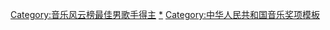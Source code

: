 {{Navbox
|name  = 音乐风云榜最佳男歌手
|title = [[音乐风云榜]]最佳男歌手
|titlestyle = background: #FFA500
|list1 = 
[[孙楠]]*、[[張信哲]]°（2001）·從缺*、[[黎明]]#、[[周杰倫]]^（2002）·[[孙楠]]*、[[陳奕迅]]°（2003）·[[朴树 (歌手)|-{zh-hans:朴树; zh-hant:樸樹;}-]]*、[[陳奕迅]]°（2004）·[[胡彦斌]]*、[[周杰倫]]°（2005）·[[汪峰]]*、[[陶喆]]°（2006）·[[胡彦斌]]*、[[周杰倫]]°（2007）·[[汪峰]]*、[[陳奕迅]]°（2008）·[[许巍]]*、[[陳奕迅]]°（2009）·未颁发（2010）·[[李健]]*、[[陳奕迅]]°（2011）·[[汪峰]]（2012）·[[陳奕迅]]（2013）·[[周华健]]（2014）·[[魏晨]]（2015）

| below = ∗ 中國大陸 　# 香港　^ 台灣　° 香港及台灣
}}<includeonly>
[[Category:音乐风云榜最佳男歌手得主]]
</includeonly><noinclude>
[[Category:音乐风云榜|*]]
[[Category:中华人民共和国音乐奖项模板]]
</noinclude>